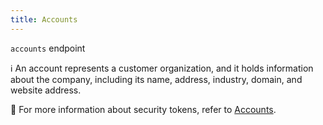 ```yaml
---
title: Accounts
---
```

`accounts` endpoint

ℹ️ An account represents a customer organization, and it holds information about the company, including its name, address, industry, domain, and website address.

📌 For more information about security tokens, refer to [Accounts](https://docs.devrev.ai/product/grow#-account).